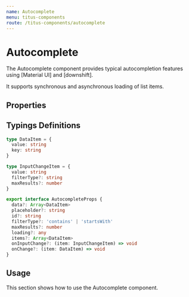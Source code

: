 ```yaml
---
name: Autocomplete
menu: titus-components
route: /titus-components/autocomplete
---
```



# Autocomplete

The Autocomplete component provides typical autocompletion features using [Material UI] and [downshift].

It supports synchronous and asynchronous loading of list items.

## Properties

<PropsTable of={Autocomplete} />

## Typings Definitions

```ts
type DataItem = {
  value: string
  key: string
}

type InputChangeItem = {
  value: string
  filterType?: string
  maxResults?: number
}

export interface AutocompleteProps {
  data?: Array<DataItem>
  placeholder?: string
  id?: string
  filterType?: 'contains' | 'startsWith'
  maxResults?: number
  loading?: any
  items?: Array<DataItem>
  onInputChange?: (item: InputChangeItem) => void
  onChange?: (item: DataItem) => void
}
```

## Usage

This section shows how to use the Autocomplete component.

<Playground>
  <Autocomplete
    placeholder="I am a placeholder"
    data={countries}
    onChange={console.log}
  />
</Playground>
